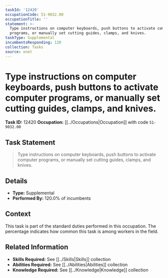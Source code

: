 ```yaml
---
taskId: '12420'
occupationCode: 51-9032.00
occupationTitle: ''
statement: >-
  Type instructions on computer keyboards, push buttons to activate computer
  programs, or manually set cutting guides, clamps, and knives.
taskType: Supplemental
incumbentsResponding: 120
collection: Tasks
source: onet
---
```

# Type instructions on computer keyboards, push buttons to activate computer programs, or manually set cutting guides, clamps, and knives.

**Task ID:** 12420
**Occupation:** [[../Occupations|Occupation]] with code `51-9032.00`

## Task Statement

> Type instructions on computer keyboards, push buttons to activate computer programs, or manually set cutting guides, clamps, and knives.

## Details

- **Type:** Supplemental
- **Performed By:** 120.0% of incumbents

## Context

This task is part of the standard duties performed in this occupation. The percentage indicates how common this task is among workers in the field.

## Related Information

- **Skills Required:** See [[../Skills|Skills]] collection
- **Abilities Required:** See [[../Abilities|Abilities]] collection
- **Knowledge Required:** See [[../Knowledge|Knowledge]] collection
